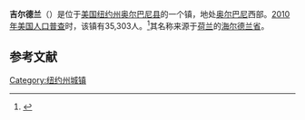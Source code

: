 {{Geobox|Settlement
| name = 吉尔德兰
| native_name = 
| other_name =
| category =  镇
| etymology =
| official_name =
| motto = Prospice Gelria
| nickname = 
| image = Guilderland Town Hall.JPG
| image_caption =  镇政厅
| flag = 
| symbol = 
| symbol_type = 
| country = [[美国|美国]]
| state = [[纽约州|纽约州]]
| region =
| region_type = 
| district = [[奥尔巴尼县_(纽约州)|奥尔巴尼县]]
| district_type = 县
| municipality = 
| part =
| landmark = 
| river = 
| location = 
| elevation_imperial = 328
| prominence_imperial =
|lat_d = 42 |lat_m = 42 |lat_s = 5 |lat_NS = N
|long_d = 73 |long_m = 55 |long_s = 31 |long_EW = W
| highest = 
| highest_elevation_imperial = 
| highest_lat_d = | highest_lat_m = | highest_lat_s = | highest_lat_NS = 
| highest_long_d = | highest_long_m = | highest_long_s = | highest_long_EW = 
| lowest = 
| lowest_elevation_imperial = 
| length_imperial = | length_orientation = 
| area_imperial = 58.7
| area_land_imperial  = 57.9
| area_water_imperial = .8
| area_urban_imperial =
| area_metro_imperial =
| population = 35,303
| population_date = 2010
| population_urban = 
| population_metro =
| population_density_imperial = 609.7
| population_density_urban_imperial =
| population_density_metro_imperial =
| established =
| established_type =
| date = 1803
| date_type =建镇
| government = 
| government_location = | government_region = | government_state =
| government_elevation_imperial = 
| government_lat_d = | government_lat_m = | government_lat_s = | government_lat_NS =
| government_long_d = | government_long_m = | government_long_s = | government_long_EW = 
| mayor = 
| leader_type=
| leader 
| timezone = [[美国东部时间|美国东部时间]]| utc_offset = -5
| timezone_DST = EDT | utc_offset_DST = -4
| postal_code = 12084, 12303, 12009, 12203
| postal_code_type = [[美国邮政编码|邮政编码]]
| area_code = [[美国电话区号518|518]]
| code =
| map                                = Albany County New York incorporated and unincorporated areas Guilderland highlighted.svg
| map_size                           = 300px
| map_caption                        =
| commons =
| statistics = 
| website = 
| footnotes =
}}
'''吉尔德兰'''（{{lang-en|Guilderland}}）是位于[[美国|美国]][[纽约州|纽约州]][[奥尔巴尼县_(纽约州)|奥尔巴尼县]]的一个镇，地处[[奥尔巴尼|奥尔巴尼]]西部。[[2010年美国人口普查|2010年美国人口普查]]时，该镇有35,303人。<ref name>{{cite web|url=http://factfinder2.census.gov|publisher=[[United_States_Census_Bureau|United States Census Bureau]]|title=American FactFinder|accessdate=2020-10-03|archive-date=2013-09-11|archive-url=https://web.archive.org/web/20130911234518/http://factfinder2.census.gov/|dead-url=no}}</ref>其名称来源于[[荷兰|荷兰]]的[[海尔德兰省|海尔德兰省]]。

== 参考文献 ==
{{reflist}}

{{NY-stub}}
[[Category:纽约州城镇|Category:纽约州城镇]]
